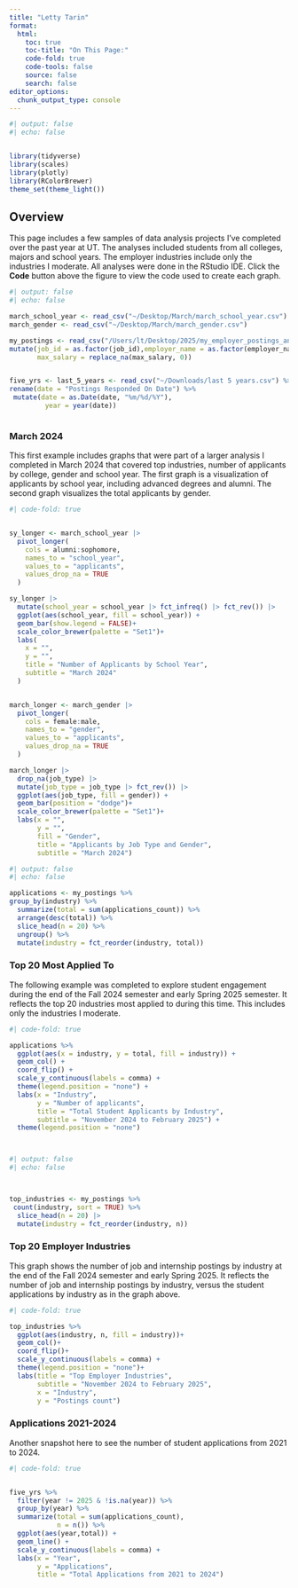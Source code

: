 ```yaml
---
title: "Letty Tarin"
format: 
  html:
    toc: true
    toc-title: "On This Page:"
    code-fold: true
    code-tools: false
    source: false
    search: false
editor_options: 
  chunk_output_type: console
---
```


```r
#| output: false
#| echo: false


library(tidyverse)
library(scales)
library(plotly)
library(RColorBrewer)
theme_set(theme_light())
```


## Overview

This page includes a few samples of data analysis projects I've completed over the past year at UT. The analyses included students from all colleges, majors and school years. The employer industries include only the industries I moderate. All analyses were done in the RStudio IDE. Click the **Code** button above the figure to view the code used to create each graph.


```r
#| output: false
#| echo: false

march_school_year <- read_csv("~/Desktop/March/march_school_year.csv")
march_gender <- read_csv("~/Desktop/March/march_gender.csv")

my_postings <- read_csv("/Users/lt/Desktop/2025/my_employer_postings_and_applications_nov_to_feb17.csv") %>% 
mutate(job_id = as.factor(job_id),employer_name = as.factor(employer_name), industry = as.factor(industry), 
       max_salary = replace_na(max_salary, 0))


five_yrs <- last_5_years <- read_csv("~/Downloads/last 5 years.csv") %>% 
rename(date = "Postings Responded On Date") %>% 
 mutate(date = as.Date(date, "%m/%d/%Y"),
         year = year(date))



```

### March 2024

This first example includes graphs that were part of a larger analysis I completed in March 2024 that covered top industries, number of applicants by college, gender and school year. The first graph is a visualization of applicants by school year, including advanced degrees and alumni. The second graph visualizes the total applicants by gender.

```r
#| code-fold: true


sy_longer <- march_school_year |> 
  pivot_longer(
    cols = alumni:sophomore,
    names_to = "school_year",
    values_to = "applicants",
    values_drop_na = TRUE
  )

sy_longer |> 
  mutate(school_year = school_year |> fct_infreq() |> fct_rev()) |> 
  ggplot(aes(school_year, fill = school_year)) +
  geom_bar(show.legend = FALSE)+
  scale_color_brewer(palette = "Set1")+
  labs(
    x = "",
    y = "",
    title = "Number of Applicants by School Year",
    subtitle = "March 2024"
  )


march_longer <- march_gender |> 
  pivot_longer(
    cols = female:male,
    names_to = "gender",
    values_to = "applicants",
    values_drop_na = TRUE
  )

march_longer |> 
  drop_na(job_type) |> 
  mutate(job_type = job_type |> fct_rev()) |> 
  ggplot(aes(job_type, fill = gender)) +
  geom_bar(position = "dodge")+
  scale_color_brewer(palette = "Set1")+
  labs(x = "",
       y = "",
       fill = "Gender",
       title = "Applicants by Job Type and Gender", 
       subtitle = "March 2024")

```

```r
#| output: false
#| echo: false

applications <- my_postings %>% 
group_by(industry) %>%  
  summarize(total = sum(applications_count)) %>% 
  arrange(desc(total)) %>% 
  slice_head(n = 20) %>% 
  ungroup() %>% 
  mutate(industry = fct_reorder(industry, total)) 

```


### Top 20 Most Applied To
The following example was completed to explore student engagement during the end of the Fall 2024 semester and early Spring 2025 semester. It reflects the top 20 industries most applied to during this time. This includes only the industries I moderate. 
```r
#| code-fold: true

applications %>% 
  ggplot(aes(x = industry, y = total, fill = industry)) +
  geom_col() +
  coord_flip() +
  scale_y_continuous(labels = comma) +
  theme(legend.position = "none") +
  labs(x = "Industry",
       y = "Number of applicants",
       title = "Total Student Applicants by Industry",
       subtitle = "November 2024 to February 2025") +
  theme(legend.position = "none")




```

```r
#| output: false
#| echo: false



top_industries <- my_postings %>% 
 count(industry, sort = TRUE) %>% 
  slice_head(n = 20) |> 
  mutate(industry = fct_reorder(industry, n))


```

### Top 20 Employer Industries
This graph shows the number of job and internship postings by industry at the end of the Fall 2024 semester and early Spring 2025. It reflects the number of job and internship postings by industry, versus the student applications by industry as in the graph above. 

```r
#| code-fold: true

top_industries %>% 
  ggplot(aes(industry, n, fill = industry))+
  geom_col()+
  coord_flip()+
  scale_y_continuous(labels = comma) +
  theme(legend.position = "none")+
  labs(title = "Top Employer Industries",
       subtitle = "November 2024 to February 2025", 
       x = "Industry",
       y = "Postings count")

```

### Applications 2021-2024
Another snapshot here to see the number of student applications from 2021 to 2024.

```r
#| code-fold: true


five_yrs %>% 
  filter(year != 2025 & !is.na(year)) %>% 
  group_by(year) %>% 
  summarize(total = sum(applications_count),
            n = n()) %>% 
  ggplot(aes(year,total)) +
  geom_line() +
  scale_y_continuous(labels = comma) +
  labs(x = "Year",
       y = "Applications",
       title = "Total Applications from 2021 to 2024")


```